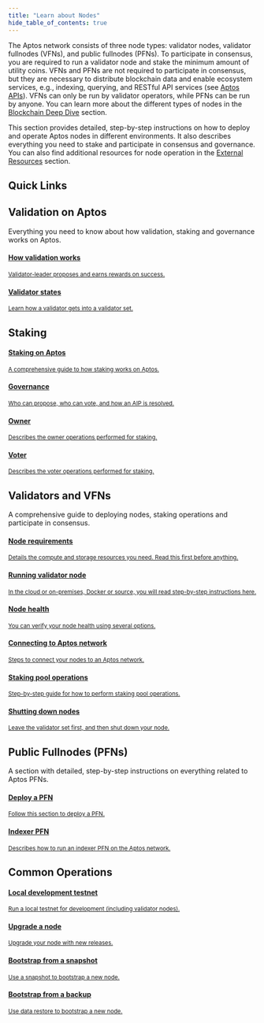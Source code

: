 ```yaml
---
title: "Learn about Nodes"
hide_table_of_contents: true
---
```


The Aptos network consists of three node types: validator nodes, validator fullnodes (VFNs), and public fullnodes (PFNs). To
participate in consensus, you are required to run a validator node and stake the minimum amount of utility coins. VFNs and PFNs
are not required to participate in consensus, but they are necessary to distribute blockchain data and enable ecosystem services,
e.g., indexing, querying, and RESTful API services (see [Aptos APIs](../apis)). VFNs can only be run by validator operators,
while PFNs can be run by anyone. You can learn more about the different types of nodes in the [Blockchain Deep Dive](../concepts/blockchain.md) section.

This section provides detailed, step-by-step instructions on how to deploy and operate Aptos nodes in different
environments. It also describes everything you need to stake and participate in consensus and governance. You can also
find additional resources for node operation in the [External Resources](../community/external-resources.md) section.

## Quick Links

<div class="docs-card-container">
  <div class="row row-cols-1 row-cols-md-2a g-4">
    <div class="col">
      <div class="card-no-border card-body h-100 d-flex flex-column align-items-start">
        <div class="card-body">
          <h2 class="card-title">Validation on Aptos</h2>
          <p class="card-text">
            Everything you need to know about how validation, staking and governance works on Aptos.
          </p>
        </div>
        <div class="list-group list-group-flush">
          <a href="/concepts/staking#validation-on-the-aptos-blockchain" class="list-group-item">
            <div class="d-flex w-100 justify-content-between">
              <h4 class="mb-1">How validation works</h4>
            </div>
            <small>Validator-leader proposes and earns rewards on success.</small>
          </a>
          <a href="/concepts/staking#validator-state-and-stake-state" class="list-group-item">
            <div class="d-flex w-100 justify-content-between">
              <h4 class="mb-1">Validator states</h4>
            </div>
            <small>Learn how a validator gets into a validator set.</small>
          </a>
          <div class="card-body">
          <h2 class="card-title">Staking</h2>
          </div>
          <a href="/concepts/staking" class="list-group-item">
            <div class="d-flex w-100 justify-content-between">
              <h4 class="mb-1">Staking on Aptos</h4>
            </div>
            <small>A comprehensive guide to how staking works on Aptos.</small>
          </a>
          <a href="/concepts/governance" class="list-group-item">
            <div class="d-flex w-100 justify-content-between">
              <h4 class="mb-1">Governance</h4>
            </div>
            <small>Who can propose, who can vote, and how an AIP is resolved.</small>
          </a>
          <a href="/nodes/validator-node/operator/staking-pool-operations#perform-pool-owner-operations" class="list-group-item">
            <div class="d-flex w-100 justify-content-between">
              <h4 class="mb-1">Owner</h4>
            </div>
            <small>Describes the owner operations performed for staking.</small>
          </a>
          <a href="/nodes/validator-node/voter/index" class="list-group-item">
            <div class="d-flex w-100 justify-content-between">
              <h4 class="mb-1">Voter</h4>
            </div>
            <small>Describes the voter operations performed for staking.</small>
          </a>
        </div>
      </div>
    </div>
    <div class="col">
      <div class="card-no-border card-body h-100 d-flex flex-column">
        <div class="card-body">
          <h2 class="card-title">Validators and VFNs</h2>
          <p class="card-text">
            A comprehensive guide to deploying nodes, staking operations and participate in consensus.
          </p>
        </div>
        <div class="list-group list-group-flush">
          <a href="/nodes/validator-node/operator/node-requirements" class="list-group-item">
            <div class="d-flex w-100 justify-content-between">
              <h4 class="mb-1">Node requirements</h4>
            </div>
            <small>Details the compute and storage resources you need. Read this first before anything.</small>
          </a>
          <a href="/nodes/validator-node/operator/running-validator-node/running-validator-node" class="list-group-item">
            <div class="d-flex w-100 justify-content-between">
              <h4 class="mb-1">Running validator node</h4>
            </div>
            <small>In the cloud or on-premises, Docker or source, you will read step-by-step instructions here.</small>
          </a>
          <a href="/nodes/validator-node/operator/node-liveness-criteria" class="list-group-item">
            <div class="d-flex w-100 justify-content-between">
              <h4 class="mb-1">Node health</h4>
            </div>
            <small>You can verify your node health using several options.</small>
          </a>
          <a href="/nodes/validator-node/operator/connect-to-aptos-network" class="list-group-item">
            <div class="d-flex w-100 justify-content-between">
              <h4 class="mb-1">Connecting to Aptos network</h4>
            </div>
            <small>Steps to connect your nodes to an Aptos network. </small>
          </a>
          <a href="/nodes/validator-node/operator/staking-pool-operations" class="list-group-item">
            <div class="d-flex w-100 justify-content-between">
              <h4 class="mb-1">Staking pool operations</h4>
            </div>
            <small>Step-by-step guide for how to perform staking pool operations. </small>
          </a>
          <a href="/nodes/validator-node/operator/shutting-down-nodes" class="list-group-item">
            <div class="d-flex w-100 justify-content-between">
              <h4 class="mb-1">Shutting down nodes</h4>
            </div>
            <small>Leave the validator set first, and then shut down your node. </small>
          </a>
        </div>
      </div>
    </div>
    <div class="col">
      <div class="card-no-border card-body h-100 d-flex flex-column">
        <div class="card-body">
          <h2 class="card-title">Public Fullnodes (PFNs)</h2>
          <p class="card-text">
            A section with detailed, step-by-step instructions on everything related to Aptos PFNs.
          </p>
        </div>
        <div class="list-group list-group-flush">
          <a href="/nodes/full-node/public-fullnode" class="list-group-item">
            <div class="d-flex w-100 justify-content-between">
              <h4 class="mb-1">Deploy a PFN</h4>
            </div>
            <small>Follow this section to deploy a PFN.</small>
          </a>
          <a href="/indexer/legacy/indexer-fullnode" class="list-group-item">
            <div class="d-flex w-100 justify-content-between">
              <h4 class="mb-1">Indexer PFN</h4>
            </div>
            <small
              >Describes how to run an indexer PFN on the Aptos network. </small>
          </a>
          <div class="card-body">
          <h2 class="card-title">Common Operations</h2>
          </div>
          <a href="/nodes/local-testnet/local-testnet-index" class="list-group-item">
            <div class="d-flex w-100 justify-content-between">
              <h4 class="mb-1">Local development testnet</h4>
            </div>
            <small>Run a local testnet for development (including validator nodes).</small>
          </a>
          <a href="/nodes/full-node/update-fullnode-with-new-devnet-releases" class="list-group-item">
            <div class="d-flex w-100 justify-content-between">
              <h4 class="mb-1">Upgrade a node</h4>
            </div>
            <small>Upgrade your node with new releases.</small>
          </a>
          <a href="/nodes/full-node/bootstrap-fullnode" class="list-group-item">
            <div class="d-flex w-100 justify-content-between">
              <h4 class="mb-1">Bootstrap from a snapshot</h4>
            </div>
            <small>Use a snapshot to bootstrap a new node.</small>
          </a>
          <a href="/nodes/full-node/bootstrap-fullnode" class="list-group-item">
            <div class="d-flex w-100 justify-content-between">
              <h4 class="mb-1">Bootstrap from a backup</h4>
            </div>
            <small>Use data restore to bootstrap a new node.</small>
          </a>
        </div>
      </div>
    </div>
  </div>
</div>
